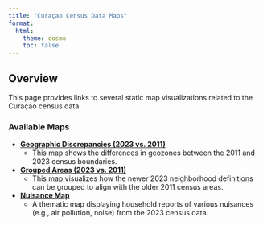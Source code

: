 ```yaml
---
title: "Curaçao Census Data Maps"
format:
  html:
    theme: cosmo
    toc: false
---
```


## Overview

This page provides links to several static map visualizations related to the Curaçao census data.

### Available Maps

* [**Geographic Discrepancies (2023 vs. 2011)**](./geozone_discrepancies_b2021_b2011c.html){target="_blank"}
    * This map shows the differences in geozones between the 2011 and 2023 census boundaries.

* [**Grouped Areas (2023 vs. 2011)**](./grouped_2021_2011_areas.html){target="_blank"}
    * This map visualizes how the newer 2023 neighborhood definitions can be grouped to align with the older 2011 census areas.

* [**Nuisance Map**](./nuisance_map.html){target="_blank"}
    * A thematic map displaying household reports of various nuisances (e.g., air pollution, noise) from the 2023 census data.